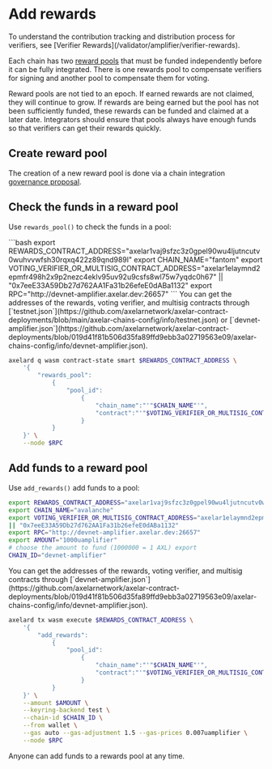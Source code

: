 # Add rewards


<Callout>
  To understand the contribution tracking and distribution process for
  verifiers, see [Verifier Rewards](/validator/amplifier/verifier-rewards).
</Callout>

Each chain has two [reward pools](https://github.com/axelarnetwork/axelar-amplifier/tree/main/contracts/rewards) that must be funded independently before it can be fully integrated. There is one rewards pool to compensate verifiers for signing and another pool to compensate them for voting.

Reward pools are not tied to an epoch. If earned rewards are not claimed, they will continue to grow. If rewards are being earned but the pool has not been sufficiently funded, these rewards can be funded and claimed at a later date. Integrators should ensure that pools always have enough funds so that verifiers can get their rewards quickly.

## Create reward pool
The creation of a new reward pool is done via a chain integration [governance proposal](/dev/amplifier/chain-integration/governance-proposals/). 


## Check the funds in a reward pool

Use `rewards_pool()` to check the funds in a pool:

<tabs>
<tab-item title="devnet-amplifier">
    ```bash
    export REWARDS_CONTRACT_ADDRESS="axelar1vaj9sfzc3z0gpel90wu4ljutncutv0wuhvvwfsh30rqxq422z89qnd989l"
    export CHAIN_NAME="fantom"
    export VOTING_VERIFIER_OR_MULTISIG_CONTRACT_ADDRESS="axelar1elaymnd2epmfr498h2x9p2nezc4eklv95uv92u9csfs8wl75w7yqdc0h67" || "0x7eeE33A59Db27d762AA1Fa31b26efeE0dABa1132"
    export RPC="http://devnet-amplifier.axelar.dev:26657"
    ```
</tab-item>

</tabs>

<Callout>
  You can get the addresses of the rewards, voting verifier, and multisig
  contracts through
  [`testnet.json`](https://github.com/axelarnetwork/axelar-contract-deployments/blob/main/axelar-chains-config/info/testnet.json)
  or
  [`devnet-amplifier.json`](https://github.com/axelarnetwork/axelar-contract-deployments/blob/019d41f81b506d35fa89ffd9ebb3a02719563e09/axelar-chains-config/info/devnet-amplifier.json).
</Callout>

```bash
axelard q wasm contract-state smart $REWARDS_CONTRACT_ADDRESS \
    '{
        "rewards_pool":
            {
                "pool_id":
                    {
                        "chain_name":"'"$CHAIN_NAME"'",
                        "contract":"'"$VOTING_VERIFIER_OR_MULTISIG_CONTRACT_ADDRESS"'"
                    }
            }
    }' \
    --node $RPC
```

## Add funds to a reward pool

Use `add_rewards()` add funds to a pool:

<tabs>

<tab-item title="<code>devnet-amplifier</code>">

  ```bash 
  export REWARDS_CONTRACT_ADDRESS="axelar1vaj9sfzc3z0gpel90wu4ljutncutv0wuhvvwfsh30rqxq422z89qnd989l"
  export CHAIN_NAME="avalanche" 
  export VOTING_VERIFIER_OR_MULTISIG_CONTRACT_ADDRESS="axelar1elaymnd2epmfr498h2x9p2nezc4eklv95uv92u9csfs8wl75w7yqdc0h67"
  || "0x7eeE33A59Db27d762AA1Fa31b26efeE0dABa1132" 
  export RPC="http://devnet-amplifier.axelar.dev:26657" 
  export AMOUNT="1000uamplifier"
  # choose the amount to fund (1000000 = 1 AXL) export
  CHAIN_ID="devnet-amplifier" 
```
   
</tab-item>

</tabs>

<Callout>
  You can get the addresses of the rewards, voting verifier, and multisig
  contracts through
  [`devnet-amplifier.json`](https://github.com/axelarnetwork/axelar-contract-deployments/blob/019d41f81b506d35fa89ffd9ebb3a02719563e09/axelar-chains-config/info/devnet-amplifier.json).
</Callout>

```bash
axelard tx wasm execute $REWARDS_CONTRACT_ADDRESS \
    '{
        "add_rewards":
            {
                "pool_id":
                    {
                        "chain_name":"'"$CHAIN_NAME"'",
                        "contract":"'"$VOTING_VERIFIER_OR_MULTISIG_CONTRACT_ADDRESS"'"
                    }
            }
    }' \
    --amount $AMOUNT \
    --keyring-backend test \
    --chain-id $CHAIN_ID \
    --from wallet \
    --gas auto --gas-adjustment 1.5 --gas-prices 0.007uamplifier \
    --node $RPC
```

Anyone can add funds to a rewards pool at any time.
